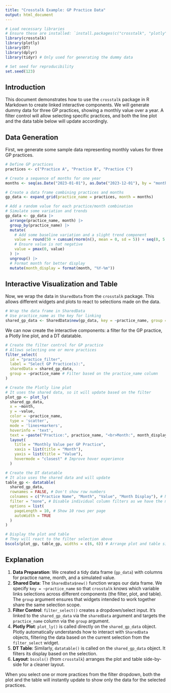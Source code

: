 ```yaml
---
title: "Crosstalk Example: GP Practice Data"
output: html_document
---
```


```r
# Load necessary libraries
# Ensure these are installed: `install.packages(c("crosstalk", "plotly", "DT", "dplyr", "tidyr"))`
library(crosstalk)
library(plotly)
library(DT)
library(dplyr)
library(tidyr) # Only used for generating the dummy data

# Set seed for reproducibility
set.seed(123)
```

## Introduction

This document demonstrates how to use the `crosstalk` package in R Markdown to create linked interactive components. We will generate dummy data for three GP practices, showing a monthly value over a year. A filter control will allow selecting specific practices, and both the line plot and the data table below will update accordingly.

## Data Generation

First, we generate some sample data representing monthly values for three GP practices.

```r
# Define GP practices
practices <- c("Practice A", "Practice B", "Practice C")

# Create a sequence of months for one year
months <- seq(as.Date("2023-01-01"), as.Date("2023-12-01"), by = "month")

# Create a data frame combining practices and months
gp_data <- expand_grid(practice_name = practices, month = months)

# Add a random value for each practice/month combination
# Simulate some variation and trends
gp_data <- gp_data |>
  arrange(practice_name, month) |>
  group_by(practice_name) |>
  mutate(
    # Add some baseline variation and a slight trend component
    value = round(50 + cumsum(rnorm(n(), mean = 0, sd = 5)) + seq(0, 5, length.out = n()), 1),
    # Ensure value is not negative
    value = pmax(0, value)
  ) |>
  ungroup() |>
  # Format month for better display
  mutate(month_display = format(month, "%Y-%m"))

```

## Interactive Visualization and Table

Now, we wrap the data in `SharedData` from the `crosstalk` package. This allows different widgets and plots to react to selections made on the data.

```r
# Wrap the data frame in SharedData
# Use practice_name as the key for linking
shared_gp_data <- SharedData$new(gp_data, key = ~practice_name, group = "gp_selection")
```

We can now create the interactive components: a filter for the GP practice, a Plotly line plot, and a DT datatable.

```r
# Create the filter control for GP practice
# Allows selecting one or more practices
filter_select(
  id = "practice_filter",
  label = "Select GP Practice(s):",
  sharedData = shared_gp_data,
  group = ~practice_name # Filter based on the practice_name column
)
```

```r
# Create the Plotly line plot
# It uses the shared data, so it will update based on the filter
plot_gp <- plot_ly(
  shared_gp_data, 
  x = ~month, 
  y = ~value, 
  color = ~practice_name,
  type = 'scatter', 
  mode = 'lines+markers',
  hoverinfo = 'text',
  text = ~paste("Practice:", practice_name, "<br>Month:", month_display, "<br>Value:", value)) |>
  layout(
    title = "Monthly Value per GP Practice",
    xaxis = list(title = "Month"),
    yaxis = list(title = "Value"),
    hovermode = "closest" # Improve hover experience
  )
```

```r
# Create the DT datatable
# It also uses the shared data and will update
table_gp <- datatable(
  shared_gp_data,
  rownames = FALSE, # Don't show row numbers
  colnames = c("Practice Name", "Month", "Value", "Month Display"), # Nicer column names
  filter = "none", # Disable individual column filters as we have the main filter
  options = list(
    pageLength = 10, # Show 10 rows per page
    autoWidth = TRUE
  )
)
```

```r
# Display the plot and table
# They will react to the filter selection above
bscols(plot_gp, table_gp, widths = c(6, 6)) # Arrange plot and table side-by-side
```

## Explanation

1.  **Data Preparation**: We created a tidy data frame (`gp_data`) with columns for practice name, month, and a simulated value.
2.  **Shared Data**: The `SharedData$new()` function wraps our data frame. We specify `key = ~practice_name` so that `crosstalk` knows which variable links selections across different components (the filter, plot, and table). The `group` argument ensures that widgets intended to work together share the same selection scope.
3.  **Filter Control**: `filter_select()` creates a dropdown/select input. It's linked to the `shared_gp_data` via the `sharedData` argument and targets the `practice_name` column via the `group` argument.
4.  **Plotly Plot**: `plot_ly()` is called directly on the `shared_gp_data` object. Plotly automatically understands how to interact with `SharedData` objects, filtering the data based on the current selection from the `filter_select` widget.
5.  **DT Table**: Similarly, `datatable()` is called on the `shared_gp_data` object. It filters its display based on the selection.
6.  **Layout**: `bscols()` (from `crosstalk`) arranges the plot and table side-by-side for a cleaner layout.

When you select one or more practices from the filter dropdown, both the plot and the table will instantly update to show only the data for the selected practices.
